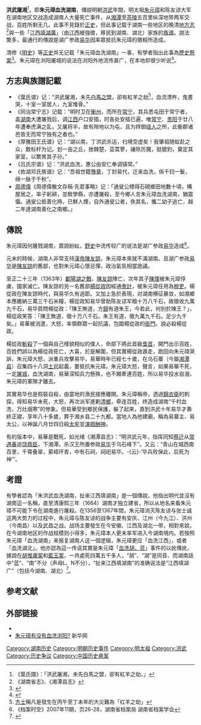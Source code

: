 '''洪武屠湘'''<ref>《葉氏譜》：「洪武屠湘，未先白馬之盟，卻有紅羊之劫。」</ref>，即'''朱元璋血洗湖南'''，傳說明朝[[洪武|洪武]]年間，明太祖[[朱元璋|朱元璋]]和陈友谅大军在湖南地区交战造成湖南人大量死亡事件，从[[湘潭|湘潭]]至[[茶陵|茶陵]]五百里纵深地带两军交战，百姓所剩无几。此事不見錄於[[正史|正史]]，但此事记载于湖南一些地区的晚清[[地方志|地方志]]<ref>《湖南省志》、《湘潭县志》</ref>與一些「[[江西填湖廣|江西填湖廣]]」（由[[江西|江西]]被強徵，移民到湖南、湖北）家族的[[族谱|族谱]]。說法繁多，最通行的傳說是湖广参政[[易华|易华]]因率眾抵抗朱元璋的徵稅所造成。

清修《[[明史|明史]]》等[[正史|正史]]并无记载「朱元璋血洗湖南」一事，有學者指出此事為[[歷史|歷史]][[懸案|懸案]]<ref>{{cite journal|author=杨小沙|title=《朱元璋真的血洗过湖南吗?》|journal=《文史博览》|accessdate=2014-12-11}}</ref>。朱元璋在浏阳屠城的说法在浏阳外地流传甚广，在本地却很少听说<ref>{{cite journal|author=萧易文|title=《朱元璋“血洗湖南”之谜》|journal=《科学大观园》|date=22期|year=2011年|accessdate=2014-12-11}}</ref>。

==方志與族譜記載==
* 《葉氏谱》记：“洪武屠湘，未先[[白馬之盟|白馬之盟]]，卻有紅羊之劫<ref>[[方士|方士]]稱凡是發生在丙午至丁未年的大災難為「红羊之劫」</ref>，血流漂杵，鬼晝哭，十室一室居人，九室堆骨。”
* 《同治常宁志》记载：“明时卫在[[衡州|衡州]]，而所在[[常宁|常宁]]，其兵悉屯田于常宁者，盖[[湖南|湖南]]大遭屠戮后，调[[江西|江西]]户口安插，时各处安插已遍，唯[[常宁|常宁]]、[[贵阳|贵阳]]于廿八年遭奉虎满之乱，又屠将半，故有隙地以为屯，且为捍御[[瑶族|瑶人]]之所，此衡郡诸邑皆无而常宁独有之者也。”
* 《厚雅田王氏谱》记：“湖以南，丁洪武杀运，扫境空虚矣！我肇祖随蚁赴之众，数标杆为记。划一亩之丘，挫棘楚，芟蒿蓼，禳除厉魔，挺貔豹，奠定其家室，以繁育其子孙。”
* 《吕氏宗谱》记：“洪武血洗，惠公由安仁奉调镇常。”
* 《依湖邓氏族谱》记：“吾祖世籍[[豫章|豫章]]，丁封易代，迁来血洗，係千钧一髮，绵一脉于千秋”。
* [[周德偉|周德偉]]《周德偉散文存稿·先君事略》记：「通叟公標得石硯鄉田地數十頃，構屋居之，率子躬耕，並敎學縣，亦遭屠殺，至今鄉人言朱元璋血洗湖南，猶震懾。通叟公抵善化時，已鮮人煙，自外通叟公者，佚其名，攜二幼子逃亡，越二年達湖南善化之南鄉。」

== 傳說 ==
朱元璋因何屠戮湖南，眾說紛紜，[[野史|野史]]中流传较广的说法是湖广参政[[易华|易华]]造成<ref>《档案时空》2007年11期，页26-28，湖南省档案局 湖南省档案学会</ref>。

元末的時候，湖南人非常支持[[陳漢|漢帝]][[陳友諒|陳友諒]]，朱元璋本來就不滿湖南。且湖广参政[[易华|易华]]是[[陳友諒|陳友諒]]的舊部，也對朱元璋心懷忌憚，政治氣氛相當詭譎。

至正二十三年（1363年）[[鄱陽湖之戰|鄱陽湖之戰]]，[[陳友諒|陳友諒]]陣亡，次年其子[[陈理_(元末)|陳理]]被朱元璋俘虜，國家滅亡。陳友諒的另一名舊部[[楊從政|楊從政]]因經通[[會計|會計]]，被朱元璋任用為[[稅吏|稅吏]]。楊從政在陳友諒時代，與易华久有過節。又加上急於表現，对湖南横征暴敛，如湘鄉本應繳納三萬三千石米糧，楊從政知易华曾助陈友谅军粮十万八千石，故徵收九萬九千石，易华質問楊從政：「陳王無道，方[[歸順|歸]]有道朱王，今若此，何別於陳王？」，楊從政笑答：「陳王無道，徵十万八千石。朱王有道，徵九萬九千石。足少九千矣。」易華被消遣，大怒，率領群眾一起抗議，包圍楊從政的[[衙門|衙門]]，說必殺楊從政。

楊從政[[斬殺|斬殺]]了一個與自己樣貌相似的僕人，命部下將此首級[[梟首|梟首]]，開門出示百姓，百姓們誤以為楊從政死亡，大喜，於是解圍，但其實楊從政遁走，跑回向朱元璋哭訴，朱元璋大怒，派重兵攻擊易华，易華時年已經七十歲，在乌石寨（今屬[[湘潭县|湘潭县]]）召集四十八洞[[土司|土司]]起義，要抵抗朱元璋。朱元璋大怒，聲言，如果易華不死，一定[[屠城|屠城]]，血洗湖南，易華深知兵力懸殊，也不願牽連百姓，所以易华投水自溺，朱元璋的軍隊才離去。

其實易华也是假裝自殺，由當地的漁民接應離開。朱元璋稱帝，透過[[錦衣衛|錦衣衛]]的刺探，得知易华未死，大怒，再次派军進剿[[清鄉|清鄉]]，牵连百姓，终造成湖南“千村血洗，万灶烟寒”的惨象。但易華受到鄉民保護，躲了起來，直到洪武十年易华才壽終正寢，享年八十多歲，葬于湘乡县二十九都。當地人為他建廟，稱為易寨主、易太公，以神誕八月廿四日殺[[太牢|太牢]]並[[演戲酬神|演戲酬神]]。

有的版本中，易華是戰死，如光绪《湘潭县志》：“明洪武元年，指挥同知[[蔡迁|蔡迁]]从[[常遇春|常遇春]]追[[饶鼎臣|饶鼎臣]]，下湘潭。杀汉王所置参政[[易华|易华]]于乌石峰下”。又云：“青山在城西南百里，千霄叠翠，萦嶂环青，中有石祠，祠祀易华。-{云}-‘华兵败保此，后死为神’”。

== 考證 ==
有學者認為「朱洪武血洗湖南，扯来江西填湖南」是一個傳說，他指出明代並沒有湖南這一名稱，直至清康熙三年（1664）湖南才独立建省，所以从地名来看朱元璋不可能下令在湖南進行屠殺。在1356至1367年間，朱元璋消灭陈友谅与张士诚这两大势力的过程中，朱元璋与陈友谅的战争主要有安庆、江州（今九江）、洪州（今南昌）以及武昌之战。战场主要發生在今安徽、江西及湖北一带，相對來說，在今湖南地区的作战规模则小得多，朱元璋本人更未率军进入今湖南境内。若按照朱元璋「血洗湖南」来报复湖南人这一個逻辑，朱元璋更应「血洗江西」，或者「血洗湖北」。他亦認為這一传说其實是朱元璋「[[胡藍黨獄|血洗胡、蓝]]」事件的以訛傳訛，據說在[[胡惟庸案|胡惟庸案]]和[[藍玉案|藍玉案]]，一共處死四萬五千多人，“胡”、“湖”是同音、而湖南話中“蓝”、“南”不分（声母L、N不分），“扯来江西填湖南”的准确说法是“江西填湖广”（包括今湖南、湖北）<ref name=揭秘>{{cite web|url=https://web.archive.org/web/20180711063931/http://news.ifeng.com/a/20160101/46914435_0.shtml|title=揭秘：朱元璋究竟有没有血洗湖南|publisher=|date=2016年1月1日 |language=zh-cn|deadurl=yes|archiveurl=http://news.ifeng.com/a/20160101/46914435_0.shtml|archivedate=2018年7月14日}}</ref>。

== 参考文献 ==
{{Reflist}}

== 外部链接 ==
*  {{cite web|url=http://zzwb.zhuzhouwang.com/html/2013-02/25/content_71123.htm?div=-1|title=毛姓在株洲算不上大姓 但也有自己的姓氏风骨|publisher=[[株洲晚报|株洲晚报]]|date=2013年2月25日 星期一|language=zh-cn|deadurl=yes|archiveurl=https://web.archive.org/web/20140714205308/http://zzwb.zhuzhouwang.com/html/2013-02/25/content_71123.htm?div=-1|archivedate=2014年7月14日}}
* [http://news.xinhuanet.com/xhfk/2011-04/20/c_121326562.htm 朱元璋有没有血洗浏阳?] 新华网
[[Category:湖南历史|Category:湖南历史]]
[[Category:明朝历史事件|Category:明朝历史事件]]
[[Category:明太祖|Category:明太祖]]
[[Category:洪武|Category:洪武]]
[[Category:历史争议|Category:历史争议]]
[[Category:中国历史悬案|Category:中国历史悬案]]